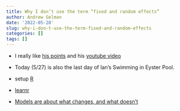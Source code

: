 ```yaml
---
title: Why I don’t use the term “fixed and random effects”
author: Andrew Gelman
date: '2022-05-28'
slug: why-i-don-t-use-the-term-fixed-and-random-effects
categories: []
tags: []
---
```


- I really like [his points](https://statmodeling.stat.columbia.edu/2005/01/25/why_i_dont_use/?utm_campaign=Next%20%E2%80%94%20Today%20I%20Learned%20About%20R&utm_medium=email&utm_source=Revue%20newsletter)
and his [youtube video](https://www.youtube.com/watch?v=4v_tnWXGX8o)

- Today (5/27) is also the last day of Ian's Swimming in Eyster Pool.

- setup [R](https://learnr-examples.shinyapps.io/ex-setup-r/#section-install-r)

- [learnr](https://rstudio.github.io/learnr/)

- [Models are about what changes, and what doesn't](https://www.magesblog.com/post/modelling-change/)